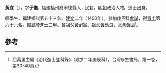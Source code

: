 {{About|明朝政治人物|東區區議員|黃宜 (香港)}}

'''黃宜'''（{{bd|1371年||？}}），字'''子儀'''，福建福州府寧德縣人，民籍，[[明朝|明朝]]政治人物。進士出身。

縣學生，福建鄉試第五十三名。[[建文|建文]]二年（1400年），參加庚辰科[[會試|會試]]，得[[貢士|貢士]]第六十六名。[[殿試|殿試]]登[[進士|進士]]三甲。曾祖父[[黃必翁|黃必翁]]、祖父[[黃應良|黃應良]]，父亲[[黃回|黃回]]<ref>屈萬里主編《明代進士登科錄》（建文二年庚辰科），台灣學生書局，第一卷，第30-40頁</ref>。

==參考==
{{reflist}}
{{明朝人物小作品}}
{{建文二年庚辰科殿試金榜}}
